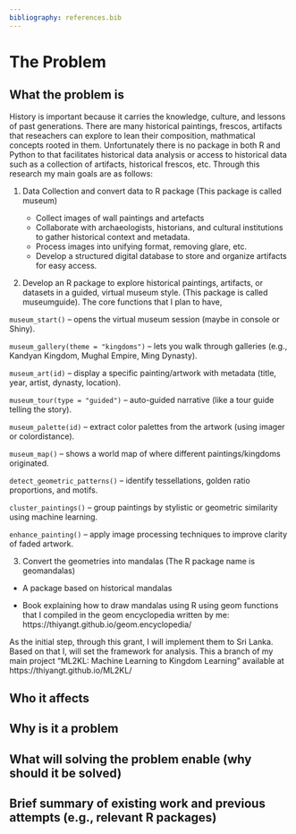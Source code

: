 ```yaml
---
bibliography: references.bib
---
```


# The Problem

```{=html}
<!--
Outlining the issue / weak point / problem to be solved by this
proposal. This should be a compelling section that sets the reader up
for the next section - the proposed solution!

It is important to cover:

 - [ ] What the problem is
 - [ ] Who it affects
 - [ ] Why is it a problem
 - [ ] What will solving the problem enable (why should it be solved)
 - [ ] Brief summary of existing work and previous attempts (e.g., relevant R packages)
 - [ ] If proposing changes to R itself: letter of support from R Core member
-->
```

## What the problem is

History is important because it carries the knowledge, culture, and lessons of past generations. There are many historical paintings, frescos, artifacts that reseachers can explore to lean their composition, mathmatical concepts rooted in them. Unfortunately there is no package in both R and Python to that facilitates historical data analysis or access to historical data such as a collection of artifacts, historical frescos, etc. Through this research my main goals are as follows:

1. Data Collection and convert data to R package (This package is called museum)

    -	Collect images of wall paintings and artefacts
    -	Collaborate with archaeologists, historians, and cultural institutions to gather historical context and metadata.
    - Process images into unifying format, removing glare, etc.
    -	Develop a structured digital database to store and organize artifacts for easy access.

    
2. Develop an R package to explore historical paintings, artifacts, or datasets in a guided, virtual museum style. (This package is called museumguide). The core functions that I plan to have,

`museum_start()` – opens the virtual museum session (maybe in console or Shiny).

`museum_gallery(theme = "kingdoms")` – lets you walk through galleries (e.g., Kandyan Kingdom, Mughal Empire, Ming Dynasty).

`museum_art(id)` – display a specific painting/artwork with metadata (title, year, artist, dynasty, location).

`museum_tour(type = "guided")` – auto-guided narrative (like a tour guide telling the story).


`museum_palette(id)` – extract color palettes from the artwork (using imager or colordistance).

`museum_map()` – shows a world map of where different paintings/kingdoms originated.

`detect_geometric_patterns()` – identify tessellations, golden ratio proportions, and motifs.

`cluster_paintings()` – group paintings by stylistic or geometric similarity using machine learning.

`enhance_painting()` – apply image processing techniques to improve clarity of faded artwork.

3. Convert the geometries into mandalas (The R package name is geomandalas)

- A package based on historical mandalas

- Book explaining how to draw mandalas using R using geom functions that I compiled in the geom encyclopedia written by me: https://thiyangt.github.io/geom.encyclopedia/

As the initial step, through this grant, I will implement them to Sri Lanka. Based on that I, will set the framework for analysis. This a branch of my main project "ML2KL: Machine Learning to Kingdom Learning" available at https://thiyangt.github.io/ML2KL/

## Who it affects


## Why is it a problem

## What will solving the problem enable (why should it be solved)


## Brief summary of existing work and previous attempts (e.g., relevant R packages)
